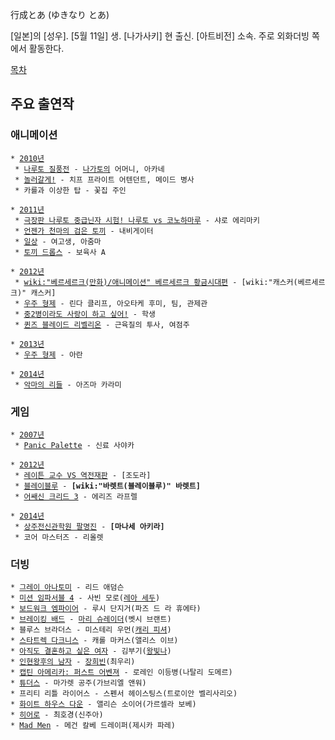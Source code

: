 行成とあ (ゆきなり とあ)

[일본]의 [성우]. [5월 11일] 생. [나가사키] 현 출신. [아트비전] 소속.
주로 외화더빙 쪽에서 활동한다.

[[목차]]

== 주요 출연작 ==
=== 애니메이션 ===
 * [[2010년]]
  * [[나루토|나루토 질풍전]] - [[나가토]]의 어머니, 아카네
  * [[놀러갈게!]] - 치프 프라이트 어텐던트, 메이드 병사
  * 카를과 이상한 탑 - 꽃집 주인

 * [[2011년]]
  * [[나루토/애니메이션|극장판 나루토 중급닌자 시험! 나루토 vs 코노하마루]] - 샤로 에리마키
  * [[언젠가 천마의 검은 토끼]] - 내비게이터
  * [[일상(만화)|일상]] - 여고생, 아줌마
  * [[토끼 드롭스]] - 보육사 A

 * [[2012년]]
  * [[wiki:"베르세르크(만화)/애니메이션" 베르세르크 황금시대편]] - [wiki:"캐스커(베르세르크)" 캐스커]
  * [[우주 형제]] - 린다 클리프, 아오타케 후미, 팀, 관제관
  * [[중2병이라도 사랑이 하고 싶어!]] - 학생
  * [[퀸즈 블레이드 리벨리온]] - 근육질의 투사, 여점주

 * [[2013년]]
  * [[우주 형제]] - 아란

 * [[2014년]]
  * [[악마의 리들]] - 아즈마 카라미

=== 게임 ===
 * [[2007년]]
  * [[Panic Palette]] - 신료 사야카

 * [[2012년]]
  * [[레이튼 교수 VS 역전재판]] - [조도라]
  * [[블레이블루]] - '''[wiki:"바렛트(블레이블루)" 바렛트]'''
  * [[어쌔신 크리드 3]] - 에리즈 라프렐

 * [[2014년]]
  * [[상주전신관학원 팔명진]] - '''[마나세 아키라]'''
  * 코어 마스터즈 - 리올렛

=== 더빙 ===
 * [[그레이 아나토미]] - 리드 애덤슨
 * [[미션 임파서블|미션 임파서블 4]] - 사빈 모로([[레아 세두]])
 * [[보드워크 엠파이어]] - 루시 단지거(파즈 드 라 휴에타)
 * [[브레이킹 배드]] - [[마리 슈레이더]](벳시 브랜트)
 * 블루스 브라더스 - 미스테리 우먼([[캐리 피셔]])
 * [[스타트렉 다크니스]] - 캐롤 마커스(앨리스 이브)
 * [[아직도 결혼하고 싶은 여자]] - 김부기([[왕빛나]])
 * [[인현왕후의 남자]] - [[장희빈]](최우리)
 * [[캡틴 아메리카: 퍼스트 어벤져]] - 로레인 이등병(나탈리 도메르)
 * [[튜더스]] - 마가렛 공주(가브리엘 앤워)
 * 프리티 리틀 라이어스 - 스펜서 헤이스팅스(트로이안 벨리사리오)
 * [[화이트 하우스 다운]] - 앨리슨 소이어(가르셀라 보베)
 * [[히어로]] - 최호경(신주아)
 * [[Mad Men]] - 메건 칼베 드레이퍼(제시카 파레)
